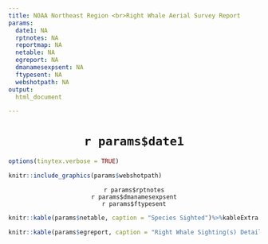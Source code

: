 ---
title: NOAA Northeast Region <br>Right Whale Aerial Survey Report
params:
  date1: NA
  rptnotes: NA
  reportmap: NA
  netable: NA
  egreport: NA
  dmanamesexpsent: NA
  ftypesent: NA
  webshotpath: NA
output:
  html_document

---

<style type="text/css">

h1.title {
  font-size: 38px;
  color: Black;
  text-align: center;
}

</style>

<center><h1>`r params$date1`</h1></center>

```{r, include=FALSE}
options(tinytex.verbose = TRUE)
```
```{r echo = FALSE, warning = FALSE, results = 'asis', out.width = '80%', fig.align="center"}
knitr::include_graphics(params$webshotpath)
```

<center>`r params$rptnotes`</center>
\vspace*{-7mm}
<center>`r params$dmanamesexpsent`</center>
\vspace*{-7mm}
<center>`r params$ftypesent`</center>
\vspace*{-4mm}
```{r echo = FALSE, warning = FALSE, results = 'asis'}
knitr::kable(params$netable, caption = "Species Sighted")%>%kableExtra::kable_classic(full_width = F, html_font = "Cambria")
```

```{r echo = FALSE, warning = FALSE, results = 'asis'}
knitr::kable(params$egreport, caption = "Right Whale Sighting(s) Details")%>%kableExtra::kable_classic(full_width = F, html_font = "Cambria")
```

